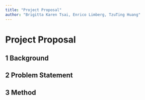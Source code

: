 ```yaml
---
title: "Project Proposal"
author: "Brigitta Karen Tsai, Enrico Limberg, TzuTing Huang"
---
```


# Project Proposal

## 1 Background

## 2 Problem Statement

## 3 Method

